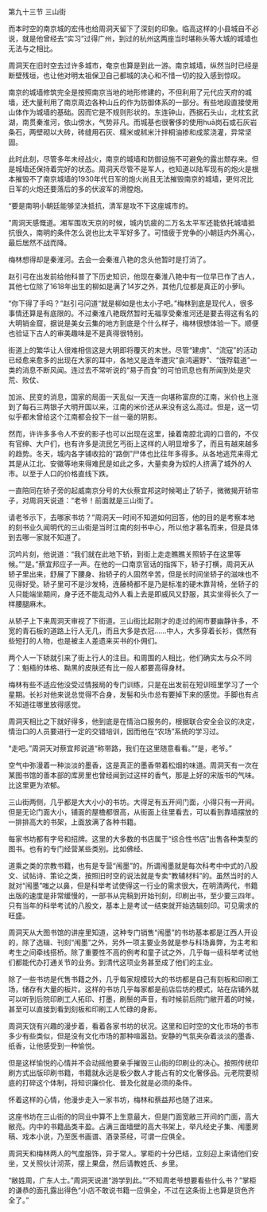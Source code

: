 

第九十三节 三山街

而本时空的南京城的宏伟也给周洞天留下了深刻的印象。临高这样的小县城自不必说，就是他曾经去“实习”过得广州，到过的杭州这两座当时堪称头等大城的城墙也无法与之相比。

周洞天在旧时空去过许多城市，奄京也算是到此一游。南京城墙，纵然当时已经是断壁残垣，也让他对明太祖保卫自己都城的决心和不惜一切的投入感到惊叹。

南京的城墙修筑完全是按照南京当地的地形修建的，不但利用了元代应天府的城墙，还大量利用了南京周边各种山丘的作为防御体系的一部分。有些地段直接使用山体作为城墙的基础。因而它是不规则形状的。东连钟山，西据石头山，北枕玄武湖，南贯秦淮河，依山傍水，气势非凡。而城基也很奢侈的使用huā岗石或石灰岩条石，两壁砌以大砖，砖缝用石灰、糯米或秫米汁拌桐油掺和成浆浇灌，异常坚固。

此时此刻，尽管多年未经战火，南京的城墙和防御设施不可避免的露出颓存来。但是城墙还保持着完好的状态。周洞天尽管不是军人，也知道以陆军现有的炮火是根本摧毁不了南京城墙的1930年代日军的炮火尚且无法摧毁南京的城墙，更何况比日军的火炮还要落后的多的伏波军的滑膛炮。

“要是南明小朝廷能够坚决抵抗，清军是攻不下这座城市的。

”周洞天感慨道。湘军围攻天京的时候，城内饥疲的二万名太平军还能依托城墙抵抗很久，南明的条件怎么说也比太平军好多了。可惜疲于党争的小朝廷内外离心，最后居然不战而降。

梅林想得却是秦淮河。去会一会秦淮八艳的念头他暂时是打消了。

赵引弓在出发前给他科普了下历史知识，他现在秦淮八艳中有一位早已作了古人，其他七位除了1618年出生的柳如是满了14岁之外，其他几位都是真正的小萝lì。

“你下得了手吗？”赵引弓问道“就是柳如是也太小子吧。”梅林到底是现代人，很多事情还算是有底限的。不过秦淮八艳既然暂时无福享受秦淮河还是要去得这有名的大明销金窟，据说是美女云集的地方到底是个什么样子，梅林很想体验一下。顺便也验证下古人的审美趣味是不是真得很特别。

街道上的繁华让人很难相信这是大明即将覆灭的末世。尽管“建虏”、“流寇”的活动已经愈来愈多的出现在大家的耳中，各地又是连年遭灾“哀鸿遍野”、“饿殍载道”一类的消息不断风闻。连过去不常听说的“易子而食”的可怕讯息也有所闻到处是灾荒、败仗、

加派、民变的消息，国家的局面一天乱似一天连一向堪称富庶的江南，米价也上涨到了每石三两银子大明开国以来，江南的米价还从来没有这么高过。但是，这一切似乎都未曾给这个江南都会投下一丝一毫的阴影。

然而，许许多多令人不安的影子也可以出现在这里，操着南腔北调的口音的，不仅有官绅、大户们，也有许多是流民乞丐街上这样的人明显增多了，而且有越来越多的趋势。冬天，城内各字铺收拾的“路倒”尸体也比往年多得多。从各地逃荒来得尤其是从江北、安徽等地来得难民是如此之多，大量卖身为奴的人挤满了城外的人市。以至于人口的价格直线下跌。

一直陪同在轿子旁的起威南京分号的大伙蔡宜邦这时候喝止了轿子，微微揭开轿帘子，对周洞天说道：“老爷！前面就是三山街了。

请老爷示下，去哪家书坊？”周洞天一时间不知道如何回答，他的目的是考察本地的刻书业久闻明代的三山街是当时江南的刻书中心，所以他才慕名而来，但是具体到去哪一家就不知道了。

沉吟片刻，他说道：“我们就在此地下轿，到街上走走瞧瞧关照轿子在这里等候。”“是。”蔡宜邦应子一声。在他的一口南京官话的指挥下，轿子打横，周洞天从轿子里出来，舒展了下腰身、抬轿子的人固然辛苦，但是长时间坐轿子的滋味也不见得好受。轿子里可不是沙发椅，连藤椅都不是乃是标准的硬木靠背椅，坐轿子的人只能端坐期间，身子还不能乱动外人看上去是即威风又舒服，其实坐得长久了一样腰腿麻木。

从轿子上下来周洞天审视了下街道。三山街比起刚才的走过的闹市要幽静许多，不宽的青石板的道路上行人无几，而且大多是衣冠……中人，大多穿着长衫，偶然有些短打的人物，也是被主人差遗来买书的仆佣们。

两个人一下轿就引来了街上行人的注目。和周围的人相比，他们确实太与众不同了：魁梧的体格、黝黑的皮肤还有比一般人都要高得身材。

梅林有些不适应他没受过情报局的专门训练，只是在出发前在短训班里学习了一个星期。长衫对他来说总觉得不合身，发髻和头巾总有要掉下来的感觉。手脚也有点不知道往哪里放得感觉。

周洞天相比之下就好得多，他到底是在情治口服务的，根据联合安全会议的决定，情治口的人员要进行一定的交错培训，因而他在“农场”系统的学习过。

“走吧。”周洞天对蔡宜邦说道“称带路，我们在这里随意看看。”“是，老爷。”

空气中弥漫着一种淡淡的墨香，这是真正的墨香带着松烟的味道。周洞天有一次在某图书馆的善本部的库房里也曾经闻到过这样的香气，那是上好的宋版书的气味。比这里更为浓郁。

三山街两侧，几乎都是大大小小的书坊。大得足有五开间门面，小得只有一开间。但是无论门面大小，铺面的屋檐都很高，从街面上往里看去，可以看到靠墙摆放的一排排高大的书架，上面放满了各种书籍。

每家书坊都有字号和招牌。这里的大多数的书店属于“综合性书店”出售各种类型的图书。也有的专门经营某些类别。比如佛经、

道乘之类的宗教书籍，也有是专营“闱墨”的。所谓闱墨就是每次科考中中式的八股文、试帖诗、策论之类，按照旧时空的说法就是专卖“教辅材料”的。虽然当时的人就对“闱墨”嗤之以鼻，但是科举考试使得这一行业的需求很大，在明清两代，书籍出版的速度是非常缓慢的，一部书从完稿到开始刊刻，印刷出书，至少要三四年。只有当年的科举考试的八股文，基本上是考试一结束就开始选辑刻印。可见需求的旺盛。

周洞天从大图书馆的讲座里知道，这种专门销售“闱墨”的书坊基本都是江西人开设的，除了选辑、刊刻“闱墨”之外，另外一项主要业务就是参与科场鼻弊，为主考和考生之间牵线搭桥。除了重要性不高的例考和童子试之外，几乎每一级科举考试他们都能代办打通关节的业务。到清代这项业务甚至成了他们的主业。

除了一些书坊是代售书籍之外，几乎每家规模较大的书坊都是自己有刻板和印刷工场，储存有大量的板片。这样的书坊几乎每家都是前店后坊的模式，站在店铺外就可以听到后院印刷工人拓印、打墨，刷鬃的声音，有时候前后院门敝开着的时候，甚至可以直接到看到刻板和印刷工人忙碌的身影。

周洞天饶有兴趣的漫步着，看着各家书坊的状况。这里和旧时空的文化市场的书市多少有些类似，但是没有文化市场的那种喧嚣劲。安静的气氛夹杂着淡淡的墨香、纸香，让他感受到一种愉悦。

但是这样愉悦的心情并不会动摇他要亲手摧毁三山街的印刷业的决心。按照传统印刷方式出版印刷书籍，书籍就永远是极少数人才能占有的文化奢侈品。元老院要彻底的打碎这个体制，将知识廉价化、普及化就是必须的条件。

怀着这样的心情，他漫步走入一家书坊，梅林和蔡益邦也随了进来。

这座书坊在三山街的的同业中算不上生意最大，但是门面宽敝三开间的门面，高大敝亮。内中的书籍品类丰盈。占满三面墙壁的高大书架上，举凡经史子集、闱墨房稿、戏本小说，乃至医书画谱、酒录茶经，可谓一应俱全。

周洞天和梅林两人的气度服饰，异于常人。掌柜的十分巴结，立刻迎上来请他们安坐，又关照伙计沏茶，摆上果盘，然后请教姓氏、乡里。

“敝姓周，广东人士。”周洞天说道“游学到此。”“不知周老爷想要看些什么书？”掌柜的谦恭的面孔露出得色“小店不敢说书籍一应俱全，不过在这条街上也算是货色齐全了。”

